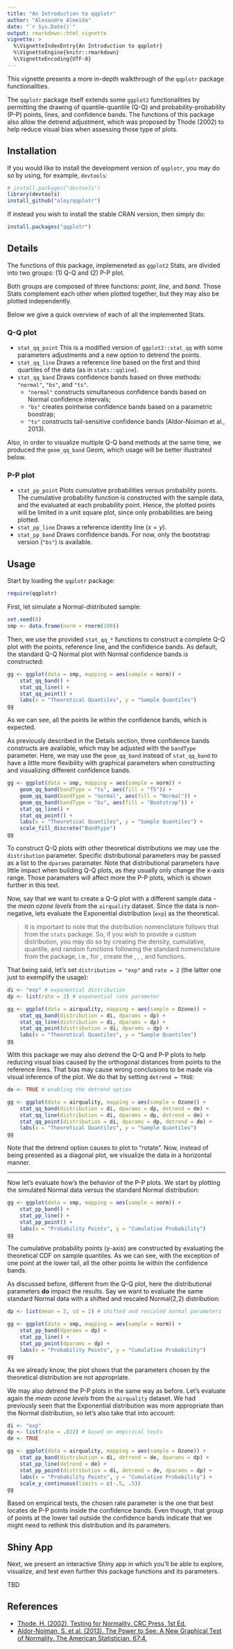 ```yaml
---
title: "An Introduction to qqplotr"
author: "Alexandre Almeida"
date: "`r Sys.Date()`"
output: rmarkdown::html_vignette
vignette: >
  %\VignetteIndexEntry{An Introduction to qqplotr}
  %\VignetteEngine{knitr::rmarkdown}
  %\VignetteEncoding{UTF-8}
---
```


This vignette presents a more in-depth walkthrough of the `qqplotr` package
functionalities.

The `qqplotr` package itself extends some `ggplot2` functionalities by 
permitting the drawing of quantile-quantile (Q-Q) and probability-probability 
(P-P) points, lines, and confidence bands. The functions of this package also 
allow the detrend adjustment, which was proposed by Thode (2002) to help reduce 
visual bias when assessing those type of plots.

## Installation

If you would like to install the development version of `qqplotr`, you may do so
by using, for example, `devtools`:

``` r
# install.packages("devtools")
library(devtools)
install_github("aloy/qqplotr")
```

If instead you wish to install the stable CRAN version, then simply do:

``` r
install.packages("qqplotr")
```

## Details

The functions of this package, implemeneted as `ggplot2` Stats, are divided
into two groups: (1) Q-Q and (2) P-P plot.

Both groups are composed of three functions: *point*, *line*, and *band*. Those 
Stats complement each other when plotted together, but they may also be plotted
independently.

Below we give a quick overview of each of all the implemented Stats.

### Q-Q plot

* `stat_qq_point` This is a modified version of `ggplot2::stat_qq` 
with some parameters adjustments and a new option to detrend the points.
* `stat_qq_line` Draws a reference line based on the first and third quartiles
of the data (as in `stats::qqline`).
* `stat_qq_band` Draws confidence bands based on three methods: `"normal"`, 
`"bs"`, and `"ts"`.
	+ `"normal"` constructs simultaneous confidence bands based on Normal confidence
intervals;
	+ `"bs"` creates pointwise confidence bands based on a parametric boostrap;
	+ `"ts"` constructs tail-sensitive confidence bands (Aldor-Noiman et al., 2013).
	
Also, in order to visualize multiple Q-Q band methods at the same time, we 
produced the `geom_qq_band` Geom, which usage will be better illustrated below.

### P-P plot

* `stat_pp_point` Plots cumulative probabilities versus probability points. The
cumulative probability function is constructed with the sample data, and the
evaluated at each probability point. Hence, the plotted points will be limited
in a unit square plot, since only probabilities are being plotted.
* `stat_pp_line` Draws a reference identity line ($x = y$).
* `stat_pp_band` Draws confidence bands. For now, only the bootstrap version
(`"bs"`) is available.

## Usage

Start by loading the `qqplotr` package:

```r
require(qqplotr)
```

First, let simulate a Normal-distributed sample:

```r
set.seed(0)
smp <- data.frame(norm = rnorm(100))
```

Then, we use the provided `stat_qq_*` functions to construct a complete Q-Q plot
with the points, reference line, and the confidence bands. As default, the 
standard Q-Q Normal plot with Normal confidence bands is constructed:

```r
gg <- ggplot(data = smp, mapping = aes(sample = norm)) +
	stat_qq_band() +
	stat_qq_line() +
	stat_qq_point() +
	labs(x = "Theoretical Quantiles", y = "Sample Quantiles")
gg
```

As we can see, all the points lie within the confidence bands, which is
expected.

As previously described in the Details section, three confidence bands 
constructs are available, which may be adjusted with the `bandType` parameter. 
Here, we may use the `geom_qq_band` instead of `stat_qq_band` to have a little 
more flexibility with graphical parameters when constructing and visualizing
different confidence bands.

```r
gg <- ggplot(data = smp, mapping = aes(sample = norm)) +
	geom_qq_band(bandType = "ts", aes(fill = "TS")) +
	geom_qq_band(bandType = "normal", aes(fill = "Normal")) +
	geom_qq_band(bandType = "bs", aes(fill = "Bootstrap")) +
	stat_qq_line() +
	stat_qq_point() +
	labs(x = "Theoretical Quantiles", y = "Sample Quantiles") +
	scale_fill_discrete("Bandtype")
gg
```

To construct Q-Q plots with other theoretical distributions we may use the 
`distribution` parameter. Specific distributional parameters may be passed as a 
list to the `dparams` paramater. Note that distributional parameters have little
impact when building Q-Q plots, as they usually only change the x-axis range. 
Those paramaters will affect more the P-P plots, which is shown further in this
text.

Now, say that we want to create a Q-Q plot with a different sample data - the 
*mean ozone levels* from the `airquality` dataset. Since the data is 
non-negative, lets evaluate the Exponential distribution (`exp`) as the
theoretical.

> It is important to note that the distribution nomenclature follows that from 
the `stats` package. So, if you wish to provide a custom distribution, you may 
do so by creating the density, cumulative, quantile, and random functions 
following the standard nomenclature from the \code{stats} package, i.e., for 
\code{"custom"}, create the \code{"dcustom"}, \code{"pcustom"}, 
\code{"qcustom"}, and \code{"rcustom"} functions.

That being said, let's set `distribution = "exp"` and `rate = 2` (the latter one
just to exemplify the usage):

```r
di <- "exp" # exponential distribution
dp <- list(rate = 2) # exponential rate parameter

gg <- ggplot(data = airquality, mapping = aes(sample = Ozone)) +
	stat_qq_band(distribution = di, dparams = dp) +
	stat_qq_line(distribution = di, dparams = dp) +
	stat_qq_point(distribution = di, dparams = dp) +
	labs(x = "Theoretical Quantiles", y = "Sample Quantiles")
gg
```

With this package we may also *detrend* the Q-Q and P-P plots to help reducing
visual bias caused by the orthogonal distances from points to the reference
lines. That bias may cause wrong conclusions to be made via visual inference of
the plot. We do that by setting `detrend = TRUE`:

```r
de <- TRUE # enabling the detrend option

gg <- ggplot(data = airquality, mapping = aes(sample = Ozone)) +
	stat_qq_band(distribution = di, dparams = dp, detrend = de) +
	stat_qq_line(distribution = di, dparams = dp, detrend = de) +
	stat_qq_point(distribution = di, dparams = dp, detrend = de) +
	labs(x = "Theoretical Quantiles", y = "Sample Quantiles")
gg
```

Note that the detrend option causes to plot to "rotate". Now, instead of being
presented as a diagonal plot, we visualize the data in a horizontal manner.

***

Now let's evaluate how's the behavior of the P-P plots. We start by plotting
the simulated Normal data versus the standard Normal distribution:

```r
gg <- ggplot(data = smp, mapping = aes(sample = norm)) +
	stat_pp_band() +
	stat_pp_line() +
	stat_pp_point() +
	labs(x = "Probability Points", y = "Cumulative Probability")
gg
```

The cumulative probability points (y-axis) are constructed by evaluating the
theoretical CDF on sample quantiles. As we can see, with the exception of one
point at the lower tail, all the other points lie within the confidence bands.

As discussed before, different from the Q-Q plot, here the distributional 
parameters **do** impact the results. Say we want to evaluate the same standard 
Normal data with a shifted and rescaled Normal(2,2) distribution:

```r
dp <- list(mean = 2, sd = 2) # shifted and rescaled normal parameters

gg <- ggplot(data = smp, mapping = aes(sample = norm)) +
	stat_pp_band(dparams = dp) +
	stat_pp_line() +
	stat_pp_point(dparams = dp) +
	labs(x = "Probability Points", y = "Cumulative Probability")
gg
```

As we already know, the plot shows that the parameters chosen by the theoretical
distribution are not appropriate.

We may also detrend the P-P plots in the same way as before. Let's evaluate 
again the *mean ozone levels* from the `airquality` dataset. We had previously 
seen that the Exponential distribution was more appropriate than the Normal
distribution, so let's also take that into account:

```r
di <- "exp"
dp <- list(rate = .022) # based on empirical tests
de <- TRUE

gg <- ggplot(data = airquality, mapping = aes(sample = Ozone)) +
	stat_pp_band(distribution = di, detrend = de, dparams = dp) +
	stat_pp_line(detrend = de) +
	stat_pp_point(distribution = di, detrend = de, dparams = dp) +
	labs(x = "Probability Points", y = "Cumulative Probability") +
	scale_y_continuous(limits = c(-.5, .5))
gg
```

Based on empirical tests, the chosen rate parameter is the one that best locates
de P-P points inside the confidence bands. Even though, that group of points at 
the lower tail outside the confidence bands indicate that we might need to
rethink this distribution and its parameters.

## Shiny App

Next, we present an interactive Shiny app in which you'll be able to explore,
visualize, and test even further this package functions and its parameters.

TBD

## References

* [Thode, H. (2002), Testing for Normality. CRC Press, 1st Ed.](https://www.crcpress.com/Testing-For-Normality/Thode/p/book/9780824796136)
* [Aldor-Noiman, S. et al. (2013). The Power to See: A New Graphical Test of
Normality. The American
Statistician. 67:4.](http://www.tandfonline.com/doi/abs/10.1080/00031305.2013.847865)
